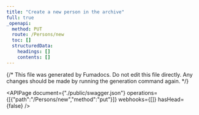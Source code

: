 ```yaml
---
title: "Create a new person in the archive"
full: true
_openapi:
  method: PUT
  route: /Persons/new
  toc: []
  structuredData:
    headings: []
    contents: []
---
```


{/* This file was generated by Fumadocs.
Do not edit this file directly. Any changes should be made by running the generation command again. */}

<APIPage document={"./public/swagger.json"} operations={[{"path":"/Persons/new","method":"put"}]} webhooks={[]} hasHead={false} />